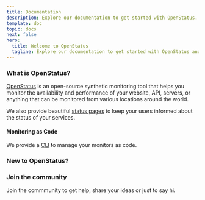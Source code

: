 ```yaml
---
title: Documentation
description: Explore our documentation to get started with OpenStatus.
template: doc
topic: docs
next: false
hero:
  title: Welcome to OpenStatus
  tagline: Explore our documentation to get started with OpenStatus and start monitoring your services.
---
```



### What is OpenStatus?

[OpenStatus](https://www.openstatus.dev) is an open-source synthetic monitoring tool that helps you monitor the availability and performance of your website, API, servers, or anything that can be monitored from various locations around the world.

We also provide beautiful [status pages](/status-page/overview) to keep your users informed about the status of your services.

#### Monitoring as Code

We provide a [CLI](/cli/getting-started) to manage your monitors as code.

### New to OpenStatus?


<CardGrid >
    <LinkCard title="Concepts"   href="/concept/getting-started/" description="Read about the concept behind OpenStatus" />
    <LinkCard title="Tutorials"  href="/tutorial/getting-started/" description="Read our tutorials to learn how to use OpenStatus" />
    <LinkCard title="Help"  href="/help/support/" description="Need help?" />
</CardGrid>


### Join the community

Join the commmunity to get help, share your ideas or just to say hi.

<CardGrid>
<LinkCard href="https://www.openstatus.dev/discord" title="Discord"/>
<LinkCard href="https://bsky.app/profile/openstatus.dev" title="Bluesky" />
</CardGrid>
